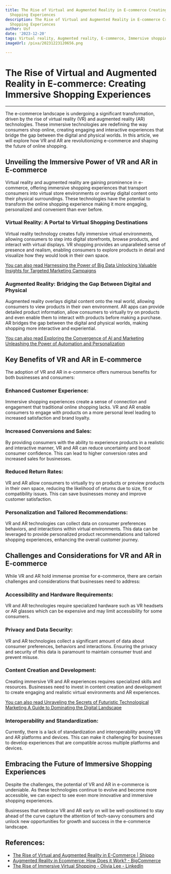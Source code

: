 ```yaml
---
title: The Rise of Virtual and Augmented Reality in E-commerce Creating Immersive
  Shopping Experiences
description: The Rise of Virtual and Augmented Reality in E-commerce Creating Immersive
  Shopping Experiences
author: Usf
date: '2023-12-20'
tags: Virtual reality, Augmented reality, E-commerce, Immersive shopping experiences
imageUrl: /pixa/20231223120656.png

---
```

# The Rise of Virtual and Augmented Reality in E-commerce: Creating Immersive Shopping Experiences
---
The e-commerce landscape is undergoing a significant transformation, driven by the rise of virtual reality (VR) and augmented reality (AR)  technologies. These immersive technologies are redefining the way consumers shop  online, creating engaging and  interactive experiences that  bridge the gap between the digital and physical worlds. In this article,  we will explore how VR and  AR are revolutionizing e-commerce and shaping the future of online shopping.

##  Unveiling the  Immersive Power of VR  and AR in E-commerce

Virtual reality and augmented reality are gaining prominence  in e-commerce, offering immersive shopping experiences that transport consumers into virtual store environments or overlay digital content onto their physical surroundings. These technologies have the potential  to transform the  online shopping experience making it more engaging, personalized and convenient than ever before.

### Virtual Reality:  A Portal to Virtual Shopping Destinations

Virtual reality technology creates fully immersive virtual environments, allowing consumers to step into digital  storefronts, browse products, and interact with virtual displays. VR shopping provides  an unparalleled sense of presence and realism, enabling consumers to explore products in detail and visualize how they would look in their own  space.

[You  can also read Harnessing the Power of Big Data Unlocking  Valuable  Insights for Targeted Marketing Campaigns](Harnessing%20the%20Power%20of%20Big%20Data%20Unlocking%20Valuable%20Insights%20for%20Targeted%20Marketing%20Campaigns)


### Augmented  Reality:  Bridging  the Gap Between Digital  and Physical

Augmented reality overlays digital content onto  the real world, allowing consumers to view products  in their  own environment. AR apps can  provide detailed product information, allow consumers to virtually try on products and even  enable them to interact with  products before making a purchase. AR bridges the gap  between the digital and physical worlds,  making  shopping more  interactive and experiential.

[You can also read Exploring the Convergence of AI and Marketing  Unleashing the Power of Automation and Personalization](Exploring%20the%20Convergence%20of%20AI%20and%20Marketing%20Unleashing%20the%20Power%20of%20Automation%20and%20Personalization)


## Key Benefits  of VR and AR in E-commerce

The adoption of VR and AR in e-commerce offers numerous benefits  for both businesses and consumers:

### Enhanced Customer Experience:

Immersive shopping experiences create a sense of connection and engagement that traditional online shopping lacks. VR and AR enable consumers to engage with products on a more personal level leading to increased satisfaction  and  brand loyalty.

### Increased Conversions and Sales:

By providing consumers with the ability to experience products in a realistic and interactive  manner,  VR and AR can reduce uncertainty and boost consumer confidence. This  can lead to higher conversion rates and  increased sales for businesses.

### Reduced  Return Rates:

VR and AR allow consumers to virtually try on products or preview products in their own space,  reducing  the likelihood of returns due to size, fit or compatibility issues. This can save businesses money and improve customer satisfaction.

### Personalization and Tailored Recommendations:

VR and AR  technologies can collect data on  consumer preferences behaviors, and  interactions within virtual environments. This data can be leveraged to provide personalized product recommendations and  tailored shopping experiences, enhancing the overall  customer journey.

## Challenges and Considerations for VR and AR in E-commerce

While VR and AR hold immense promise for e-commerce, there are certain challenges and considerations that businesses need to address:

### Accessibility and Hardware Requirements:

VR and AR technologies require specialized hardware  such as VR headsets or AR glasses which  can  be expensive and may limit accessibility for some consumers.

### Privacy and Data Security:

VR and  AR technologies collect a significant amount of data  about consumer  preferences, behaviors and interactions. Ensuring the  privacy and  security of  this data is paramount  to  maintain consumer  trust and prevent misuse.

### Content Creation and Development:

Creating immersive VR and AR experiences requires specialized skills and resources. Businesses need to invest in content creation and development to create engaging and realistic virtual environments and AR experiences.

[You can also read Unraveling the Secrets of Futuristic  Technological Marketing A Guide to Dominating  the Digital Landscape](Unraveling%20the%20Secrets%20of%20Futuristic%20Technological%20Marketing%20A%20Guide%20to%20Dominating%20the%20Digital%20Landscape)


### Interoperability and Standardization:

Currently, there is a lack of standardization and interoperability among VR and AR platforms  and devices. This can make it challenging for businesses to develop experiences that are compatible across multiple platforms and devices.

## Embracing the Future of Immersive Shopping Experiences

Despite the challenges, the potential of  VR and AR in e-commerce is undeniable. As these technologies continue to  evolve  and become more accessible,  we can expect to see  even more innovative and immersive shopping experiences.

Businesses that embrace VR and AR early on will be well-positioned to stay  ahead of the curve capture the attention  of tech-savvy consumers and unlock new opportunities for growth and success in the e-commerce landscape.

## References:
- [The Rise of Virtual and Augmented Reality in E-Commerce | Shippo](https://goshippo.com/blog/the-rise-of-virtual-and-augmented-reality-in-e-commerce)
- [Augmented Reality in Ecommerce: How Does it Work? - BigCommerce](https://www.bigcommerce.com/articles/ecommerce/ecommerce-augmented-reality/)
- [The Rise of Immersive Virtual Shopping - Olivia Lee - LinkedIn](https://www.linkedin.com/pulse/rise-immersive-virtual-shopping-olivia-lee-juw9c)
